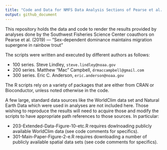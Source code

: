 ```yaml
---
title: "Code and Data for NMFS Data Analysis Sections of Pearse et al. (2019) -- Nature Ecology and Evolution"
output: github_document
---
```




This repository holds the data and code to render the results provided by analyses
done by the Southwest Fisheries Science Center coauthors on Pearse et al. (2019) ---
"Sex-dependent dominance maintains migration supergene in rainbow trout" 


The scripts were written and executed by different authors as follows:

* 100 series.  Steve Lindley,  `steve.lindley@noaa.gov`
* 200 series.  Matthew "Mac" Campbell, `drmaccampbell@gmail.com`
* 300 series.  Eric C. Anderson, `eric.anderson@noaa.gov`

The R scripts rely on a variety of packages that are either from CRAN or Bioconductor, 
unless noted otherwise in the code.

A few large, standard data sources like the WorldClim data set and Natural Earth Data
which were used in analyses are not included here.  Those wishing to reproduce the
results will need to acquire those and modify the scripts to have appropriate path
references to those sources. In particular:

- 203-Extended-Data-Figure-10-etc.R requires dowlnoading publicly available WorldClim data (see code comments for specifics).
- 301-Main-Paper-Figure-2-e.R requires downloading a number of publicly available spatial data sets (see code comments for specifics).



